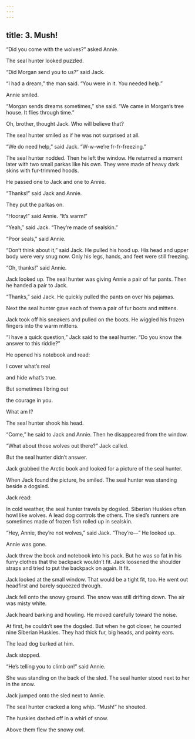 ```yaml
---
---
---
```

title: 3. Mush!
---



“Did you come with the wolves?” asked Annie.

The seal hunter looked puzzled.

“Did Morgan send you to us?” said Jack.

“I had a dream,” the man said. “You were in it. You needed help.”

Annie smiled.

“Morgan sends dreams sometimes,” she said. “We came in Morgan’s tree house. It flies through time.”

Oh, brother, thought Jack. Who will believe that?

The seal hunter smiled as if he was not surprised at all.

“We do need help,” said Jack. “W-w-we’re fr-fr-freezing.”



The seal hunter nodded. Then he left the window. He returned a moment later with two small parkas like his own. They were made of heavy dark skins with fur-trimmed hoods.

He passed one to Jack and one to Annie.

“Thanks!” said Jack and Annie.

They put the parkas on.

“Hooray!” said Annie. “It’s warm!”

“Yeah,” said Jack. “They’re made of sealskin.”

“Poor seals,” said Annie.

“Don’t think about it,” said Jack. He pulled his hood up. His head and upper body were very snug now. Only his legs, hands, and feet were still freezing.

“Oh, thanks!” said Annie.

Jack looked up. The seal hunter was giving Annie a pair of fur pants. Then he handed a pair to Jack.

“Thanks,” said Jack. He quickly pulled the pants on over his pajamas.

Next the seal hunter gave each of them a pair of fur boots and mittens.

Jack took off his sneakers and pulled on the boots. He wiggled his frozen fingers into the warm mittens.

“I have a quick question,” Jack said to the seal hunter. “Do you know the answer to this riddle?”

He opened his notebook and read:

I cover what’s real

and hide what’s true.

But sometimes I bring out

the courage in you.

What am I?



The seal hunter shook his head.

“Come,” he said to Jack and Annie. Then he disappeared from the window.

“What about those wolves out there?” Jack called.

But the seal hunter didn’t answer.

Jack grabbed the Arctic book and looked for a picture of the seal hunter.

When Jack found the picture, he smiled. The seal hunter was standing beside a dogsled.

Jack read:

In cold weather, the seal hunter travels by dogsled. Siberian Huskies often howl like wolves. A lead dog controls the others. The sled’s runners are sometimes made of frozen fish rolled up in sealskin.



“Hey, Annie, they’re not wolves,” said Jack. “They’re—” He looked up.

Annie was gone.

Jack threw the book and notebook into his pack. But he was so fat in his furry clothes that the backpack wouldn’t fit. Jack loosened the shoulder straps and tried to put the backpack on again. It fit.

Jack looked at the small window. That would be a tight fit, too. He went out headfirst and barely squeezed through.

Jack fell onto the snowy ground. The snow was still drifting down. The air was misty white.

Jack heard barking and howling. He moved carefully toward the noise.

At first, he couldn’t see the dogsled. But when he got closer, he counted nine Siberian Huskies. They had thick fur, big heads, and pointy ears.

The lead dog barked at him.

Jack stopped.

“He’s telling you to climb on!” said Annie.

She was standing on the back of the sled. The seal hunter stood next to her in the snow.

Jack jumped onto the sled next to Annie.

The seal hunter cracked a long whip. “Mush!” he shouted.

The huskies dashed off in a whirl of snow.

Above them flew the snowy owl.